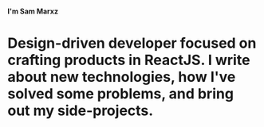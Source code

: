 #### I'm **Sam Marxz**

# Design-driven developer focused on crafting products in ReactJS. I write about new technologies, how I've solved some problems, and bring out my side-projects.
